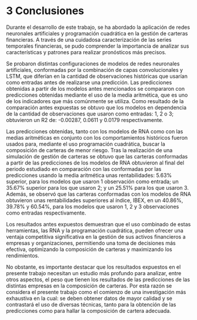 # 3 Conclusiones {.unnumbered}

Durante el desarrollo de este trabajo, se ha abordado la aplicación de redes neuronales artificiales y programación cuadrática en la gestión de carteras financieras. A través de una cuidadosa caracterización de las series temporales financieras, se pudo comprender la importancia de analizar sus características y patrones para realizar pronósticos más precisos.

Se probaron distintas configuraciones de modelos de redes neuronales artificiales, conformadas por la combinación de capas convolucionales y LSTM, que diferían en la cantidad de observaciones históricas que usarían como entradas antes de realizarse una predicción. Las predicciones obtenidas a partir de los modelos antes mencionados se compararon con predicciones obtenidas mediante el uso de la media aritmética, que es uno de los indicadores que más comúnmente se utiliza. Como resultado de la comparación antes expuestas se obtuvo que los modelos en dependencia de la cantidad de observaciones que usaron como entradas: 1, 2 o 3; obtuvieron un R2 de: -0.00287, 0.0611 y 0.0179 respectivamente.

Las predicciones obtenidas, tanto con los modelos de RNA como con las medias aritméticas en conjunto con los comportamientos históricos fueron usados para, mediante el uso programación cuadrática, buscar la composición de carteras de menor riesgo. Tras la realización de una simulación de gestión de carteras se obtuvo que las carteras conformadas a partir de las predicciones de los modelos de RNA obtuvieron al final del periodo estudiado en comparación con las conformadas por las predicciones usando la media aritmética unas rentabilidades: 5.63% superior, para los modelos que usaron 1 observación como entrada; un 35.67% superior para los que usaron 2; y un 25.51% para los que usaron 3. Además, se observó que las carteras conformadas con los modelos de RNA obtuvieron unas rentabilidades superiores al índice, IBEX, en un 40.86%, 39.78% y 60.54%, para los modelos que usaron 1, 2 y 3 observaciones como entradas respectivamente.

Los resultados antes expuestos demuestran que el uso combinado de estas herramientas, las RNA y la programación cuadrática, pueden ofrecer una ventaja competitiva significativa en la gestión de sus activos financieros a empresas y organizaciones, permitiendo una toma de decisiones más efectiva, optimizando la composición de carteras y maximizando los rendimientos.

No obstante, es importante destacar que los resultados expuestos en el presente trabajo necesitan un estudio más profundo para analizar, entre otros aspectos, el peso que tienen los resultados de las predicciones de las distintas empresas en la composición de carteras. Por esta razón se considera el presente trabajo como el comienzo de una investigación más exhaustiva en la cual: se deben obtener datos de mayor calidad y se contrastará el uso de diversas técnicas, tanto para la obtención de las predicciones como para hallar la composición de cartera adecuada.
